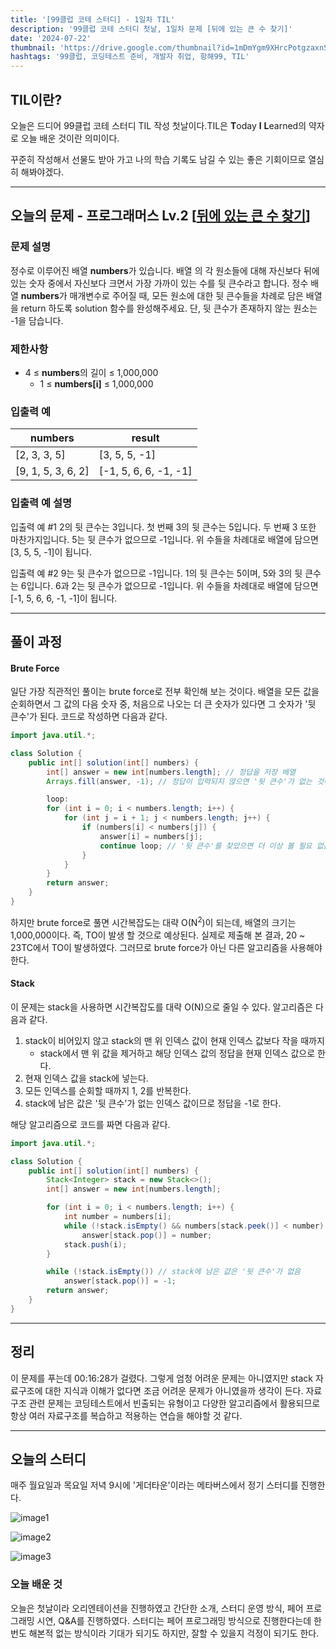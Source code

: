 ```yaml
---
title: '[99클럽 코테 스터디] - 1일차 TIL'
description: '99클럽 코테 스터디 첫날, 1일차 문제 [뒤에 있는 큰 수 찾기]'
date: '2024-07-22'
thumbnail: 'https://drive.google.com/thumbnail?id=1mDmYgm9XHrcPotgzaxnSPRSrteq3nNHv&sz=w1000'
hashtags: '99클럽, 코딩테스트 준비, 개발자 취업, 항해99, TIL'
---
```


## TIL이란?

오늘은 드디어 99클럽 코테 스터디 TIL 작성 첫날이다.TIL은 **T**oday **I** **L**earned의 약자로 오늘 배운 것이란 의미이다.

꾸준히 작성해서 선물도 받아 가고 나의 학습 기록도 남길 수 있는 좋은 기회이므로 열심히 해봐야겠다.

---

## 오늘의 문제 - 프로그래머스 Lv.2 [<a href="https://school.programmers.co.kr/learn/courses/30/lessons/154539" target="_blank" className="a-mdx">뒤에 있는 큰 수 찾기</a>]

### 문제 설명

정수로 이루어진 배열 **numbers**가 있습니다. 배열 의 각 원소들에 대해 자신보다 뒤에 있는 숫자 중에서 자신보다 크면서 가장 가까이 있는 수를 뒷 큰수라고 합니다.
정수 배열 **numbers**가 매개변수로 주어질 때, 모든 원소에 대한 뒷 큰수들을 차례로 담은 배열을 return 하도록 solution 함수를 완성해주세요. 단, 뒷 큰수가 존재하지 않는 원소는 -1을 담습니다.

### 제한사항

- 4 ≤ **numbers**의 길이 ≤ 1,000,000
    - 1 ≤ **numbers[i]** ≤ 1,000,000

### 입출력 예

| numbers            | result                |
|--------------------|-----------------------|
| [2, 3, 3, 5]       | [3, 5, 5, -1]         |
| [9, 1, 5, 3, 6, 2] | [-1, 5, 6, 6, -1, -1] |

### 입출력 예 설명

입출력 예 #1
2의 뒷 큰수는 3입니다. 첫 번째 3의 뒷 큰수는 5입니다. 두 번째 3 또한 마찬가지입니다. 5는 뒷 큰수가 없으므로 -1입니다. 위 수들을 차례대로 배열에 담으면 [3, 5, 5, -1]이 됩니다.

입출력 예 #2
9는 뒷 큰수가 없으므로 -1입니다. 1의 뒷 큰수는 5이며, 5와 3의 뒷 큰수는 6입니다. 6과 2는 뒷 큰수가 없으므로 -1입니다. 위 수들을 차례대로 배열에 담으면 [-1, 5, 6, 6, -1, -1]이 됩니다.

---

## 풀이 과정

#### Brute Force

일단 가장 직관적인 풀이는 brute force로 전부 확인해 보는 것이다. 배열을 모든 값을 순회하면서 그 값의 다음 숫자 중, 처음으로 나오는 더 큰 숫자가 있다면 그 숫자가 '뒷 큰수'가 된다. 코드로 작성하면 다음과 같다.

```java
import java.util.*;

class Solution {
    public int[] solution(int[] numbers) {
        int[] answer = new int[numbers.length]; // 정답을 저장 배열
        Arrays.fill(answer, -1); // 정답이 입력되지 않으면 '뒷 큰수'가 없는 것이다

        loop:
        for (int i = 0; i < numbers.length; i++) {
            for (int j = i + 1; j < numbers.length; j++) {
                if (numbers[i] < numbers[j]) {
                    answer[i] = numbers[j];
                    continue loop; // '뒷 큰수'를 찾았으면 더 이상 볼 필요 없음
                }
            }
        }
        return answer;
    }
}
```
하지만 brute force로 풀면 시간복잡도는 대략 O(N<sup>2</sup>)이 되는데, 배열의 크기는 1,000,000이다. 즉, TO이 발생 할 것으로 예상된다. 실제로 제출해 본 결과, 20 ~ 23TC에서 TO이 발생하였다. 그러므로 brute force가 아닌 다른 알고리즘을 사용해야 한다.

#### Stack

이 문제는 stack을 사용하면 시간복잡도를 대략 O(N)으로 줄일 수 있다. 알고리즘은 다음과 같다.

1. stack이 비어있지 않고 stack의 맨 위 인덱스 값이 현재 인덱스 값보다 작을 때까지
    - stack에서 맨 위 값을 제거하고 해당 인덱스 값의 정답을 현재 인덱스 값으로 한다.
2. 현재 인덱스 값을 stack에 넣는다.
3. 모든 인덱스를 순회할 때까지 1, 2를 반복한다.
4. stack에 남은 값은 '뒷 큰수'가 없는 인덱스 값이므로 정답을 -1로 한다.

해당 알고리즘으로 코드를 짜면 다음과 같다.

```java
import java.util.*;

class Solution {
    public int[] solution(int[] numbers) {
        Stack<Integer> stack = new Stack<>();
        int[] answer = new int[numbers.length];

        for (int i = 0; i < numbers.length; i++) {
            int number = numbers[i];
            while (!stack.isEmpty() && numbers[stack.peek()] < number)
                answer[stack.pop()] = number;
            stack.push(i);
        }

        while (!stack.isEmpty()) // stack에 남은 값은 '뒷 큰수'가 없음
            answer[stack.pop()] = -1;
        return answer;
    }
}
```

---

## 정리

이 문제를 푸는데 00:16:28가 걸렸다. 그렇게 엄청 어려운 문제는 아니였지만 stack 자료구조에 대한 지식과 이해가 없다면 조금 어려운 문제가 아니였을까 생각이 든다. 자료구조 관련 문제는 코딩테스트에서 빈출되는 유형이고 다양한 알고리즘에서 활용되므로 항상 여러 자료구조를 복습하고 적용하는 연습을 해야할 것 같다.

---

## 오늘의 스터디

매주 월요일과 목요일 저녁 9시에 '게더타운'이라는 메타버스에서 정기 스터디를 진행한다.

![image1](https://drive.google.com/thumbnail?id=10WHoQoYYYE4BA342Rh_9xJ5THHUDBYWO&sz=w1000)

![image2](https://drive.google.com/thumbnail?id=1bFcJkSYOSUtvAHE3jYBfgizxi7gAYE46&sz=w1000)

![image3](https://drive.google.com/thumbnail?id=1_6ZGuUXDDesaZLH9aQgt9xSwrt_dBW2c&sz=w1000)

### 오늘 배운 것

오늘은 첫날이라 오리엔테이션을 진행하였고 간단한 소개, 스터디 운영 방식, 페어 프로그래밍 시연, Q&A를 진행하였다. 스터디는 페어 프로그래밍 방식으로 진행한다는데 한번도 해본적 없는 방식이라 기대가 되기도 하지만, 잘할 수 있을지 걱정이 되기도 한다.
